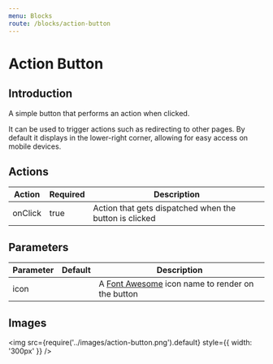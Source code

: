 ```yaml
---
menu: Blocks
route: /blocks/action-button
---
```


# Action Button

## Introduction

A simple button that performs an action when clicked.

It can be used to trigger actions such as redirecting to other pages. By default it displays in the
lower-right corner, allowing for easy access on mobile devices.

## Actions

| Action  | Required | Description                                            |
| ------- | -------- | ------------------------------------------------------ |
| onClick | true     | Action that gets dispatched when the button is clicked |

## Parameters

| Parameter | Default | Description                                                                       |
| --------- | ------- | --------------------------------------------------------------------------------- |
| icon      |         | A [Font Awesome](https://fontawesome.com/icons) icon name to render on the button |

## Images

<img src={require('../images/action-button.png').default} style={{ width: '300px' }} />
